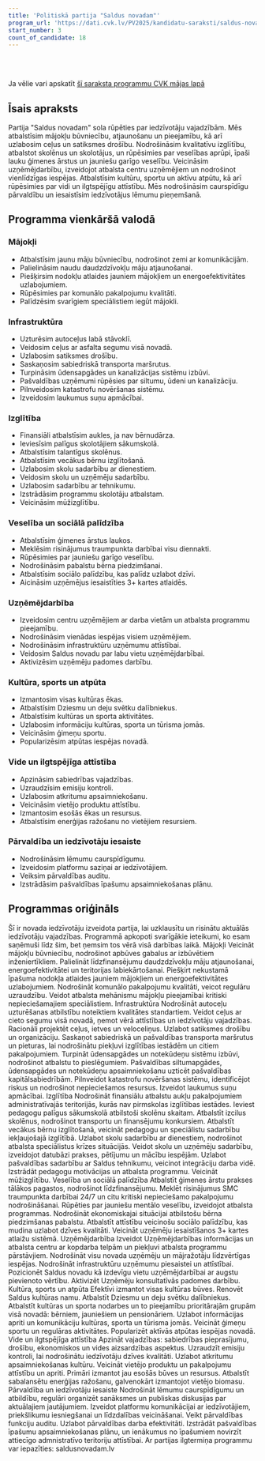 ```yaml
---
title: 'Politiskā partija "Saldus novadam"'
program_url: 'https://dati.cvk.lv/PV2025/kandidatu-saraksti/saldus-novads/politiska-partija-saldus-novadam'
start_number: 3
count_of_candidate: 18
---
```



<Badge text="Mājokļu pieejamība" variant="note" size="small" /> <Badge text="Infrastruktūras uzlabošana" variant="note" size="small" /> <Badge text="Izglītības atbalsts" variant="note" size="small" /> <Badge text="Veselības aprūpes nodrošināšana" variant="note" size="small" /> <Badge text="Uzņēmējdarbības veicināšana" variant="note" size="small" />

<br/><br/> 

<Card title='Šis ir mākslīga intelekta ģenerēts apraksts' icon='starlight'>
    Ja vēlie vari apskatīt <a href={frontmatter.program_url} target='_blank'>šī saraksta programmu CVK mājas lapā</a>
    </Card>

## Īsais apraksts

Partija "Saldus novadam" sola rūpēties par iedzīvotāju vajadzībām. Mēs atbalstīsim mājokļu būvniecību, atjaunošanu un pieejamību, kā arī uzlabosim ceļus un satiksmes drošību. Nodrošināsim kvalitatīvu izglītību, atbalstot skolēnus un skolotājus, un rūpēsimies par veselības aprūpi, īpaši lauku ģimenes ārstus un jauniešu garīgo veselību. Veicināsim uzņēmējdarbību, izveidojot atbalsta centru uzņēmējiem un nodrošinot vienlīdzīgas iespējas. Atbalstīsim kultūru, sportu un aktīvu atpūtu, kā arī rūpēsimies par vidi un ilgtspējīgu attīstību. Mēs nodrošināsim caurspīdīgu pārvaldību un iesaistīsim iedzīvotājus lēmumu pieņemšanā.

## Programma vienkāršā valodā

### Mājokļi
*   Atbalstīsim jaunu māju būvniecību, nodrošinot zemi ar komunikācijām.
*   Palielināsim naudu daudzdzīvokļu māju atjaunošanai.
*   Piešķirsim nodokļu atlaides jauniem mājokļiem un energoefektivitātes uzlabojumiem.
*   Rūpēsimies par komunālo pakalpojumu kvalitāti.
*   Palīdzēsim svarīgiem speciālistiem iegūt mājokli.

### Infrastruktūra
*   Uzturēsim autoceļus labā stāvoklī.
*   Veidosim ceļus ar asfalta segumu visā novadā.
*   Uzlabosim satiksmes drošību.
*   Saskaņosim sabiedriskā transporta maršrutus.
*   Turpināsim ūdensapgādes un kanalizācijas sistēmu izbūvi.
*   Pašvaldības uzņēmumi rūpēsies par siltumu, ūdeni un kanalizāciju.
*   Pilnveidosim katastrofu novēršanas sistēmu.
*   Izveidosim laukumus suņu apmācībai.

### Izglītība
*   Finansiāli atbalstīsim aukles, ja nav bērnudārza.
*   Ieviesīsim palīgus skolotājiem sākumskolā.
*   Atbalstīsim talantīgus skolēnus.
*   Atbalstīsim vecākus bērnu izglītošanā.
*   Uzlabosim skolu sadarbību ar dienestiem.
*   Veidosim skolu un uzņēmēju sadarbību.
*   Uzlabosim sadarbību ar tehnikumu.
*   Izstrādāsim programmu skolotāju atbalstam.
*   Veicināsim mūžizglītību.

### Veselība un sociālā palīdzība
*   Atbalstīsim ģimenes ārstus laukos.
*   Meklēsim risinājumus traumpunkta darbībai visu diennakti.
*   Rūpēsimies par jauniešu garīgo veselību.
*   Nodrošināsim pabalstu bērna piedzimšanai.
*   Atbalstīsim sociālo palīdzību, kas palīdz uzlabot dzīvi.
*   Aicināsim uzņēmējus iesaistīties 3+ kartes atlaidēs.

### Uzņēmējdarbība
*   Izveidosim centru uzņēmējiem ar darba vietām un atbalsta programmu pieejamību.
*   Nodrošināsim vienādas iespējas visiem uzņēmējiem.
*   Nodrošināsim infrastruktūru uzņēmumu attīstībai.
*   Veidosim Saldus novadu par labu vietu uzņēmējdarbībai.
*   Aktivizēsim uzņēmēju padomes darbību.

### Kultūra, sports un atpūta
*   Izmantosim visas kultūras ēkas.
*   Atbalstīsim Dziesmu un deju svētku dalībniekus.
*   Atbalstīsim kultūras un sporta aktivitātes.
*   Uzlabosim informāciju kultūras, sporta un tūrisma jomās.
*   Veicināsim ģimeņu sportu.
*   Popularizēsim atpūtas iespējas novadā.

### Vide un ilgtspējīga attīstība
*   Apzināsim sabiedrības vajadzības.
*   Uzraudzīsim emisiju kontroli.
*   Uzlabosim atkritumu apsaimniekošanu.
*   Veicināsim vietējo produktu attīstību.
*   Izmantosim esošās ēkas un resursus.
*   Atbalstīsim enerģijas ražošanu no vietējiem resursiem.

### Pārvaldība un iedzīvotāju iesaiste
*   Nodrošināsim lēmumu caurspīdīgumu.
*   Izveidosim platformu saziņai ar iedzīvotājiem.
*   Veiksim pārvaldības auditu.
*   Izstrādāsim pašvaldības īpašumu apsaimniekošanas plānu.


## Programmas oriģināls

Šī ir novada iedzīvotāju izveidota partija, lai uzklausītu un risinātu aktuālās iedzīvotāju vajadzības. Programmā apkopoti svarīgākie ieteikumi, ko esam saņēmuši līdz šim, bet ņemsim tos vērā visā darbības laikā.
Mājokļi
Veicināt mājokļu būvniecību, nodrošinot apbūves gabalus ar izbūvētiem inženiertīkliem.
Palielināt līdzfinansējumu daudzdzīvokļu māju atjaunošanai, energoefektivitātei un teritorijas labiekārtošanai.
Piešķirt nekustamā īpašuma nodokļa atlaides jauniem mājokļiem un energoefektivitātes uzlabojumiem.
Nodrošināt komunālo pakalpojumu kvalitāti, veicot regulāru uzraudzību.
Veidot atbalsta mehānismu mājokļu pieejamībai kritiski nepieciešamajiem speciālistiem.
Infrastruktūra
Nodrošināt autoceļu uzturēšanas atbilstību noteiktiem kvalitātes standartiem.
Veidot ceļus ar cieto segumu visā novadā, ņemot vērā attīstības un iedzīvotāju vajadzības. Racionāli projektēt ceļus, ietves un veloceliņus.
Uzlabot satiksmes drošību un organizāciju.
Saskaņot sabiedriskā un pašvaldības transporta maršrutus un pieturas, lai nodrošinātu piekļuvi izglītības iestādēm un citiem pakalpojumiem.
Turpināt ūdensapgādes un notekūdeņu sistēmu izbūvi, nodrošinot atbalstu to pieslēgumiem.
Pašvaldības siltumapgādes, ūdensapgādes un notekūdeņu apsaimniekošanu uzticēt pašvaldības kapitālsabiedrībām.
Pilnveidot katastrofu novēršanas sistēmu, identificējot riskus un nodrošinot nepieciešamos resursus.
Izveidot laukumus suņu apmācībai.
Izglītība
Nodrošināt finansiālu atbalstu aukļu pakalpojumiem administratīvajās teritorijās, kurās nav pirmskolas izglītības iestādes.
Ieviest pedagogu palīgus sākumskolā atbilstoši skolēnu skaitam.
Atbalstīt izcilus skolēnus, nodrošinot transportu un finansējumu konkursiem.
Atbalstīt vecākus bērnu izglītošanā, veicināt pedagogu un speciālistu sadarbību iekļaujošajā izglītībā.
Uzlabot skolu sadarbību ar dienestiem, nodrošinot atbalsta speciālistus krīzes situācijās.
Veidot skolu un uzņēmēju sadarbību, izveidojot datubāzi prakses, pētījumu un mācību iespējām.
Uzlabot pašvaldības sadarbību ar Saldus tehnikumu, veicinot integrāciju darba vidē.
Izstrādāt pedagogu motivācijas un atbalsta programmu.
Veicināt mūžizglītību.
Veselība un sociālā palīdzība
Atbalstīt ģimenes ārstu prakses tālākos pagastos, nodrošinot līdzfinansējumu.
Meklēt risinājumus SMC traumpunkta darbībai 24/7 un citu kritiski nepieciešamo pakalpojumu nodrošināšanai.
Rūpēties par jauniešu mentālo veselību, izveidojot atbalsta programmas.
Nodrošināt ekonomiskajai situācijai atbilstošu bērna piedzimšanas pabalstu.
Atbalstīt attīstību veicinošu sociālo palīdzību, kas mudina uzlabot dzīves kvalitāti.
Veicināt uzņēmēju iesaistīšanos 3+ kartes atlaižu sistēmā.
Uzņēmējdarbība
Izveidot Uzņēmējdarbības informācijas un atbalsta centru ar kopdarba telpām un piekļuvi atbalsta programmu pārstāvjiem.
Nodrošināt visu novada uzņēmēju un mājražotāju līdzvērtīgas iespējas.
Nodrošināt infrastruktūru uzņēmumu piesaistei un attīstībai.
Pozicionēt Saldus novadu kā izdevīgu vietu uzņēmējdarbībai ar augstu pievienoto vērtību.
Aktivizēt Uzņēmēju konsultatīvās padomes darbību.
Kultūra, sports un atpūta
Efektīvi izmantot visas kultūras būves. Renovēt Saldus kultūras namu.
Atbalstīt Dziesmu un deju svētku dalībniekus.
Atbalstīt kultūras un sporta nodarbes un to pieejamību prioritārajām grupām visā novadā: bērniem, jauniešiem un pensionāriem.
Uzlabot informācijas apriti un komunikāciju kultūras, sporta un tūrisma jomās.
Veicināt ģimeņu sportu un regulāras aktivitātes.
Popularizēt aktīvās atpūtas iespējas novadā.
Vide un ilgtspējīga attīstība
Apzināt vajadzības: sabiedrības pieprasījumu, drošību, ekonomiskos un vides aizsardzības aspektus.
Uzraudzīt emisiju kontroli, lai nodrošinātu iedzīvotāju dzīves kvalitāti.
Uzlabot atkritumu apsaimniekošanas kultūru.
Veicināt vietējo produktu un pakalpojumu attīstību un apriti.
Primāri izmantot jau esošās būves un resursus.
Atbalstīt sabalansētu enerģijas ražošanu, galvenokārt izmantojot vietējo biomasu.
Pārvaldība un iedzīvotāju iesaiste
Nodrošināt lēmumu caurspīdīgumu un atbildību, regulāri organizēt sanāksmes un publiskas diskusijas par aktuālajiem jautājumiem.
Izveidot platformu komunikācijai ar iedzīvotājiem, priekšlikumu iesniegšanai un līdzdalības veicināšanai.
Veikt pārvaldības funkciju auditu. Uzlabot pārvaldības darba efektivitāti.
Izstrādāt pašvaldības īpašumu apsaimniekošanas plānu, un ienākumus no īpašumiem novirzīt attiecīgo admnistratīvo teritoriju attīstībai.
Ar partijas ilgtermiņa programmu var iepazīties: saldusnovadam.lv
